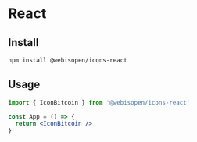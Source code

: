 # React

## Install

```bash
npm install @webisopen/icons-react
```

## Usage

```jsx
import { IconBitcoin } from '@webisopen/icons-react'

const App = () => {
  return <IconBitcoin />
}
```
